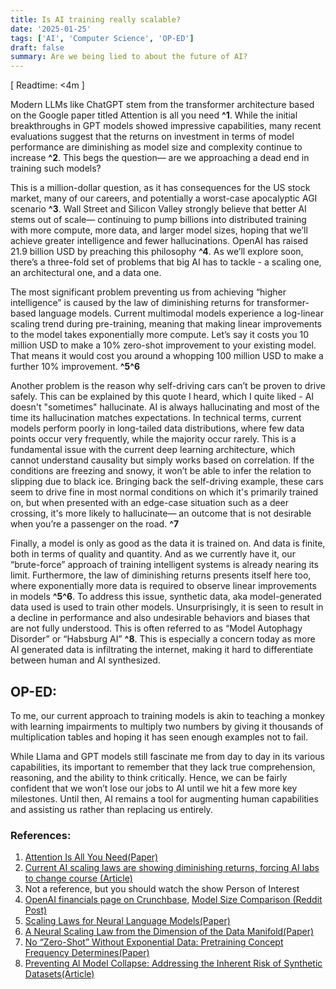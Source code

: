 ```yaml
---
title: Is AI training really scalable?
date: '2025-01-25'
tags: ['AI', 'Computer Science', 'OP-ED']
draft: false
summary: Are we being lied to about the future of AI?
---
```


[ Readtime: \<4m ]

Modern LLMs like ChatGPT stem from the transformer architecture based on the Google paper titled Attention is all you need **^1**. While the initial breakthroughs in GPT models showed impressive capabilities, many recent evaluations suggest that the returns on investment in terms of model performance are diminishing as model size and complexity continue to increase **^2**. This begs the question— are we approaching a dead end in training such models?

This is a million-dollar question, as it has consequences for the US stock market, many of our careers, and potentially a worst-case apocalyptic AGI scenario **^3**. Wall Street and Silicon Valley strongly believe that better AI stems out of scale— continuing to pump billions into distributed training with more compute, more data, and larger model sizes, hoping that we’ll achieve greater intelligence and fewer hallucinations. OpenAI has raised 21.9 billion USD by preaching this philosophy **^4**. As we’ll explore soon, there’s a three-fold set of problems that big AI has to tackle - a scaling one, an architectural one, and a data one.

The most significant problem preventing us from achieving “higher intelligence” is caused by the law of diminishing returns for transformer-based language models. Current multimodal models experience a log-linear scaling trend during pre-training, meaning that making linear improvements to the model takes exponentially more compute. Let’s say it costs you 10 million USD to make a 10% zero-shot improvement to your existing model. That means it would cost you around a whopping 100 million USD to make a further 10% improvement. **^5^6**

Another problem is the reason why self-driving cars can’t be proven to drive safely. This can be explained by this quote I heard, which I quite liked - AI doesn't "sometimes" hallucinate. AI is always hallucinating and most of the time its hallucination matches expectations. In technical terms, current models perform poorly in long-tailed data distributions, where few data points occur very frequently, while the majority occur rarely. This is a fundamental issue with the current deep learning architecture, which cannot understand causality but simply works based on correlation. If the conditions are freezing and snowy, it won’t be able to infer the relation to slipping due to black ice. Bringing back the self-driving example, these cars seem to drive fine in most normal conditions on which it's primarily trained on, but when presented with an edge-case situation such as a deer crossing, it's more likely to hallucinate— an outcome that is not desirable when you’re a passenger on the road. **^7**

Finally, a model is only as good as the data it is trained on. And data is finite, both in terms of quality and quantity. And as we currently have it, our “brute-force” approach of training intelligent systems is already nearing its limit. Furthermore, the law of diminishing returns presents itself here too, where exponentially more data is required to observe linear improvements in models **^5^6**. To address this issue, synthetic data, aka model-generated data used is used to train other models. Unsurprisingly, it is seen to result in a decline in performance and also undesirable behaviors and biases that are not fully understood. This is often referred to as “Model Autophagy Disorder” or “Habsburg AI” **^8**. This is especially a concern today as more AI generated data is infiltrating the internet, making it hard to differentiate between human and AI synthesized.

## OP-ED:

To me, our current approach to training models is akin to teaching a monkey with learning impairments to multiply two numbers by giving it thousands of multiplication tables and hoping it has seen enough examples not to fail.

While Llama and GPT models still fascinate me from day to day in its various capabilities, its important to remember that they lack true comprehension, reasoning, and the ability to think critically. Hence, we can be fairly confident that we won’t lose our jobs to AI until we hit a few more key milestones. Until then, AI remains a tool for augmenting human capabilities and assisting us rather than replacing us entirely.

### References:

1. [Attention Is All You Need(Paper)](https://arxiv.org/abs/1706.03762)
2. [Current AI scaling laws are showing diminishing returns, forcing AI labs to change course (Article)](https://techcrunch.com/2024/11/20/ai-scaling-laws-are-showing-diminishing-returns-forcing-ai-labs-to-change-course/?utm_source=chatgpt.com)
3. Not a reference, but you should watch the show Person of Interest
4. [OpenAI financials page on Crunchbase](https://www.crunchbase.com/organization/openai/company_financials), [Model Size Comparison (Reddit Post)](https://www.reddit.com/r/LocalLLaMA/comments/1cmet2d/openai_has_been_scaling_each_new_version_at_least/?utm_source=chatgpt.comhttps://www.reddit.com/r/LocalLLaMA/comments/1cmet2d/openai_has_been_scaling_each_new_version_at_least/)
5. [Scaling Laws for Neural Language Models(Paper)](https://arxiv.org/pdf/2001.08361)
6. [A Neural Scaling Law from the Dimension of the Data Manifold(Paper)](https://arxiv.org/pdf/2004.10802)
7. [No “Zero-Shot” Without Exponential Data: Pretraining Concept Frequency Determines(Paper)](https://arxiv.org/pdf/2404.04125)
8. [Preventing Al Model Collapse: Addressing the Inherent Risk of Synthetic Datasets(Article)](https://appinventiv.com/blog/ai-model-collapse-prevention/)

<BlogNewsletterForm title="Get an email when the next blog is published! No spam." />
